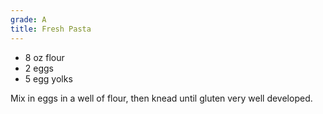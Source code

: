 ```yaml
---
grade: A
title: Fresh Pasta
---
```

- 8 oz flour
- 2 eggs
- 5 egg yolks


Mix in eggs in a well of flour, then knead until gluten very well developed.